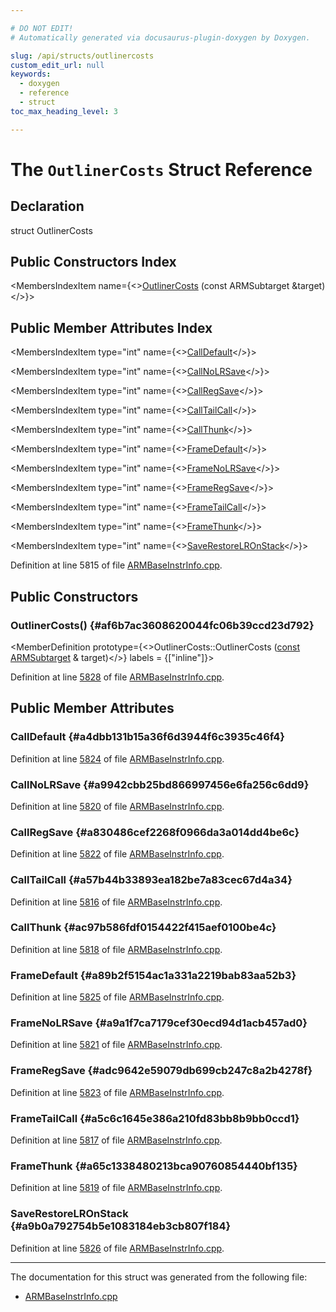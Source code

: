 ```yaml
---

# DO NOT EDIT!
# Automatically generated via docusaurus-plugin-doxygen by Doxygen.

slug: /api/structs/outlinercosts
custom_edit_url: null
keywords:
  - doxygen
  - reference
  - struct
toc_max_heading_level: 3

---
```





# The `OutlinerCosts` Struct Reference

<DoxygenPage pluginConfig={pluginConfig}>



## Declaration

<CodeBlock>struct OutlinerCosts</CodeBlock>

## Public Constructors Index

<MembersIndex>

<MembersIndexItem
  name={<><a href="#af6b7ac3608620044fc06b39ccd23d792">OutlinerCosts</a> (const ARMSubtarget &amp;target)</>}>
</MembersIndexItem>

</MembersIndex>

## Public Member Attributes Index

<MembersIndex>

<MembersIndexItem
  type="int"
  name={<><a href="#a4dbb131b15a36f6d3944f6c3935c46f4">CallDefault</a></>}>
</MembersIndexItem>

<MembersIndexItem
  type="int"
  name={<><a href="#a9942cbb25bd866997456e6fa256c6dd9">CallNoLRSave</a></>}>
</MembersIndexItem>

<MembersIndexItem
  type="int"
  name={<><a href="#a830486cef2268f0966da3a014dd4be6c">CallRegSave</a></>}>
</MembersIndexItem>

<MembersIndexItem
  type="int"
  name={<><a href="#a57b44b33893ea182be7a83cec67d4a34">CallTailCall</a></>}>
</MembersIndexItem>

<MembersIndexItem
  type="int"
  name={<><a href="#ac97b586fdf0154422f415aef0100be4c">CallThunk</a></>}>
</MembersIndexItem>

<MembersIndexItem
  type="int"
  name={<><a href="#a89b2f5154ac1a331a2219bab83aa52b3">FrameDefault</a></>}>
</MembersIndexItem>

<MembersIndexItem
  type="int"
  name={<><a href="#a9a1f7ca7179cef30ecd94d1acb457ad0">FrameNoLRSave</a></>}>
</MembersIndexItem>

<MembersIndexItem
  type="int"
  name={<><a href="#adc9642e59079db699cb247c8a2b4278f">FrameRegSave</a></>}>
</MembersIndexItem>

<MembersIndexItem
  type="int"
  name={<><a href="#a5c6c1645e386a210fd83bb8b9bb0ccd1">FrameTailCall</a></>}>
</MembersIndexItem>

<MembersIndexItem
  type="int"
  name={<><a href="#a65c1338480213bca90760854440bf135">FrameThunk</a></>}>
</MembersIndexItem>

<MembersIndexItem
  type="int"
  name={<><a href="#a9b0a792754b5e1083184eb3cb807f184">SaveRestoreLROnStack</a></>}>
</MembersIndexItem>

</MembersIndex>


Definition at line 5815 of file <a href="/docs/api/files/lib/lib/target/lib/target/arm/armbaseinstrinfo-cpp">ARMBaseInstrInfo.cpp</a>.

<SectionDefinition>

## Public Constructors

### OutlinerCosts() {#af6b7ac3608620044fc06b39ccd23d792}

<MemberDefinition
  prototype={<>OutlinerCosts::OutlinerCosts (<a href="/docs/api/files/lib/lib/target/lib/target/aarch64/aarch64promoteconstant-cpp/#a90f8350fecae261c25be85d38b451bff">const</a> <a href="/docs/api/classes/llvm/armsubtarget">ARMSubtarget</a> &amp; target)</>}
  labels = {["inline"]}>

Definition at line <a href="/docs/api/files/lib/lib/target/lib/target/arm/armbaseinstrinfo-cpp/#l05828">5828</a> of file <a href="/docs/api/files/lib/lib/target/lib/target/arm/armbaseinstrinfo-cpp">ARMBaseInstrInfo.cpp</a>.
</MemberDefinition>

</SectionDefinition>

<SectionDefinition>

## Public Member Attributes

### CallDefault {#a4dbb131b15a36f6d3944f6c3935c46f4}

<MemberDefinition
  prototype="int OutlinerCosts::CallDefault">

Definition at line <a href="/docs/api/files/lib/lib/target/lib/target/arm/armbaseinstrinfo-cpp/#l05824">5824</a> of file <a href="/docs/api/files/lib/lib/target/lib/target/arm/armbaseinstrinfo-cpp">ARMBaseInstrInfo.cpp</a>.
</MemberDefinition>

### CallNoLRSave {#a9942cbb25bd866997456e6fa256c6dd9}

<MemberDefinition
  prototype="int OutlinerCosts::CallNoLRSave">

Definition at line <a href="/docs/api/files/lib/lib/target/lib/target/arm/armbaseinstrinfo-cpp/#l05820">5820</a> of file <a href="/docs/api/files/lib/lib/target/lib/target/arm/armbaseinstrinfo-cpp">ARMBaseInstrInfo.cpp</a>.
</MemberDefinition>

### CallRegSave {#a830486cef2268f0966da3a014dd4be6c}

<MemberDefinition
  prototype="int OutlinerCosts::CallRegSave">

Definition at line <a href="/docs/api/files/lib/lib/target/lib/target/arm/armbaseinstrinfo-cpp/#l05822">5822</a> of file <a href="/docs/api/files/lib/lib/target/lib/target/arm/armbaseinstrinfo-cpp">ARMBaseInstrInfo.cpp</a>.
</MemberDefinition>

### CallTailCall {#a57b44b33893ea182be7a83cec67d4a34}

<MemberDefinition
  prototype="int OutlinerCosts::CallTailCall">

Definition at line <a href="/docs/api/files/lib/lib/target/lib/target/arm/armbaseinstrinfo-cpp/#l05816">5816</a> of file <a href="/docs/api/files/lib/lib/target/lib/target/arm/armbaseinstrinfo-cpp">ARMBaseInstrInfo.cpp</a>.
</MemberDefinition>

### CallThunk {#ac97b586fdf0154422f415aef0100be4c}

<MemberDefinition
  prototype="int OutlinerCosts::CallThunk">

Definition at line <a href="/docs/api/files/lib/lib/target/lib/target/arm/armbaseinstrinfo-cpp/#l05818">5818</a> of file <a href="/docs/api/files/lib/lib/target/lib/target/arm/armbaseinstrinfo-cpp">ARMBaseInstrInfo.cpp</a>.
</MemberDefinition>

### FrameDefault {#a89b2f5154ac1a331a2219bab83aa52b3}

<MemberDefinition
  prototype="int OutlinerCosts::FrameDefault">

Definition at line <a href="/docs/api/files/lib/lib/target/lib/target/arm/armbaseinstrinfo-cpp/#l05825">5825</a> of file <a href="/docs/api/files/lib/lib/target/lib/target/arm/armbaseinstrinfo-cpp">ARMBaseInstrInfo.cpp</a>.
</MemberDefinition>

### FrameNoLRSave {#a9a1f7ca7179cef30ecd94d1acb457ad0}

<MemberDefinition
  prototype="int OutlinerCosts::FrameNoLRSave">

Definition at line <a href="/docs/api/files/lib/lib/target/lib/target/arm/armbaseinstrinfo-cpp/#l05821">5821</a> of file <a href="/docs/api/files/lib/lib/target/lib/target/arm/armbaseinstrinfo-cpp">ARMBaseInstrInfo.cpp</a>.
</MemberDefinition>

### FrameRegSave {#adc9642e59079db699cb247c8a2b4278f}

<MemberDefinition
  prototype="int OutlinerCosts::FrameRegSave">

Definition at line <a href="/docs/api/files/lib/lib/target/lib/target/arm/armbaseinstrinfo-cpp/#l05823">5823</a> of file <a href="/docs/api/files/lib/lib/target/lib/target/arm/armbaseinstrinfo-cpp">ARMBaseInstrInfo.cpp</a>.
</MemberDefinition>

### FrameTailCall {#a5c6c1645e386a210fd83bb8b9bb0ccd1}

<MemberDefinition
  prototype="int OutlinerCosts::FrameTailCall">

Definition at line <a href="/docs/api/files/lib/lib/target/lib/target/arm/armbaseinstrinfo-cpp/#l05817">5817</a> of file <a href="/docs/api/files/lib/lib/target/lib/target/arm/armbaseinstrinfo-cpp">ARMBaseInstrInfo.cpp</a>.
</MemberDefinition>

### FrameThunk {#a65c1338480213bca90760854440bf135}

<MemberDefinition
  prototype="int OutlinerCosts::FrameThunk">

Definition at line <a href="/docs/api/files/lib/lib/target/lib/target/arm/armbaseinstrinfo-cpp/#l05819">5819</a> of file <a href="/docs/api/files/lib/lib/target/lib/target/arm/armbaseinstrinfo-cpp">ARMBaseInstrInfo.cpp</a>.
</MemberDefinition>

### SaveRestoreLROnStack {#a9b0a792754b5e1083184eb3cb807f184}

<MemberDefinition
  prototype="int OutlinerCosts::SaveRestoreLROnStack">

Definition at line <a href="/docs/api/files/lib/lib/target/lib/target/arm/armbaseinstrinfo-cpp/#l05826">5826</a> of file <a href="/docs/api/files/lib/lib/target/lib/target/arm/armbaseinstrinfo-cpp">ARMBaseInstrInfo.cpp</a>.
</MemberDefinition>

</SectionDefinition>

<hr/>

The documentation for this struct was generated from the following file:

<ul>
<li><a href="/docs/api/files/lib/lib/target/lib/target/arm/armbaseinstrinfo-cpp">ARMBaseInstrInfo.cpp</a></li>
</ul>

</DoxygenPage>
